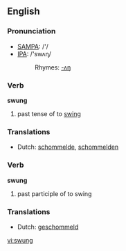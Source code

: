 ==English==

===Pronunciation===
*[[w:SAMPA|SAMPA]]: /'/
*[[w:IPA|IPA]]: /'swʌɳ/
*:Rhymes: [[Rhymes:English:-ʌŋ|-ʌŋ]]

===Verb===
'''swung'''

# past tense of to [[swing]]

===Translations===
*Dutch: [[schommelde]], [[schommelden]]

===Verb===
'''swung'''

# past participle of to swing

===Translations===
*Dutch: [[geschommeld]]

[[vi:swung]]